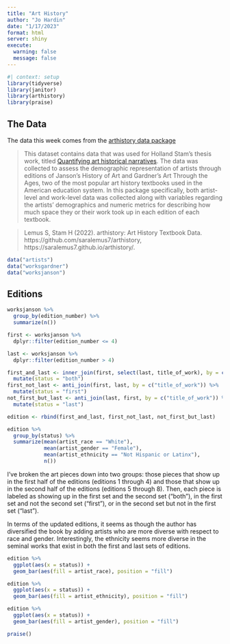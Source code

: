 ```yaml
---
title: "Art History"
author: "Jo Hardin"
date: "1/17/2023"
format: html
server: shiny
execute:
  warning: false
  message: false
---
```


```r
#| context: setup
library(tidyverse)
library(janitor)
library(arthistory)
library(praise)
```


## The Data

The data this week comes from the [arthistory data package](https://saralemus7.github.io/arthistory/)

> This dataset contains data that was used for Holland Stam’s thesis work, titled [Quantifying art historical narratives](https://research.repository.duke.edu/concern/datasets/q811kk70n?locale=en). The data was collected to assess the demographic representation of artists through editions of Janson’s History of Art and Gardner’s Art Through the Ages, two of the most popular art history textbooks used in the American education system. In this package specifically, both artist-level and work-level data was collected along with variables regarding the artists’ demographics and numeric metrics for describing how much space they or their work took up in each edition of each textbook.

> Lemus S, Stam H (2022). arthistory: Art History Textbook Data. https://github.com/saralemus7/arthistory, https://saralemus7.github.io/arthistory/.


```r
data("artists")
data("worksgardner")
data("worksjanson")
```


## Editions

```r
worksjanson %>%
  group_by(edition_number) %>%
  summarize(n())

first <- worksjanson %>%
  dplyr::filter(edition_number <= 4) 

last <- worksjanson %>%
  dplyr::filter(edition_number > 4) 

first_and_last <- inner_join(first, select(last, title_of_work), by = c("title_of_work")) %>%
  mutate(status = "both")
first_not_last <- anti_join(first, last, by = c("title_of_work")) %>%
  mutate(status = "first")
not_first_but_last <- anti_join(last, first, by = c("title_of_work")) %>%
  mutate(status = "last")

edition <- rbind(first_and_last, first_not_last, not_first_but_last)

```

```r
edition %>%
  group_by(status) %>%
  summarize(mean(artist_race == "White"), 
            mean(artist_gender == "Female"), 
            mean(artist_ethnicity == "Not Hispanic or Latinx"),
            n())
```

I've broken the art pieces down into two groups:  those pieces that show up in the first half of the editions (editions 1 through 4) and those that show up in the second half of the editions (editions 5 through 8).  Then, each piece is labeled as showing up in the first set and the second set ("both"), in the first set and not the second set ("first"), or in the second set but not in the first set ("last").

In terms of the updated editions, it seems as though the author has diversified the book by adding artists who are more diverse with respect to race and gender. Interestingly, the ethnicity seems more diverse in the seminal works that exist in both the first and last sets of editions. 

```r
edition %>%
  ggplot(aes(x = status)) + 
  geom_bar(aes(fill = artist_race), position = "fill")

edition %>%
  ggplot(aes(x = status)) + 
  geom_bar(aes(fill = artist_ethnicity), position = "fill")

edition %>%
  ggplot(aes(x = status)) + 
  geom_bar(aes(fill = artist_gender), position = "fill")
```





```r
praise()
```

